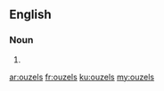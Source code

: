==English==

===Noun===
{{head|en|plural}}

# {{plural of|ouzel|lang=en|nocat=1}}

[[ar:ouzels]]
[[fr:ouzels]]
[[ku:ouzels]]
[[my:ouzels]]